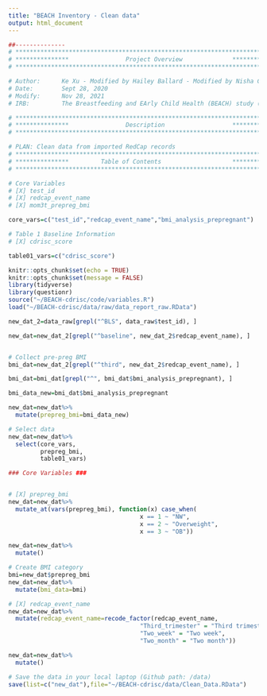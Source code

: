 ```yaml
---
title: "BEACH Inventory - Clean data"
output: html_document
---
```


```r
##-------------- 
# **************************************************************************** #
# ***************                Project Overview              *************** #
# **************************************************************************** #

# Author:      Ke Xu - Modified by Hailey Ballard - Modified by Nisha Chachad
# Date:        Sept 28, 2020 
# Modify:      Nov 28, 2021
# IRB:         The Breastfeeding and EArly Child Health (BEACH) study (IRB201601034)

# **************************************************************************** #
# ***************                Description                   *************** #
# **************************************************************************** #

# PLAN: Clean data from imported RedCap records
# **************************************************************************** #
# ***************         Table of Contents                    *************** #
# **************************************************************************** #

# Core Variables
# [X] test_id
# [X] redcap_event_name
# [X] mom3t_prepreg_bmi

core_vars=c("test_id","redcap_event_name","bmi_analysis_prepregnant")

# Table 1 Baseline Information
# [X] cdrisc_score

table01_vars=c("cdrisc_score")

```

```r
knitr::opts_chunk$set(echo = TRUE)
knitr::opts_chunk$set(message = FALSE)
library(tidyverse)
library(questionr)
source("~/BEACH-cdrisc/code/variables.R")
load("~/BEACH-cdrisc/data/raw/data_report_raw.RData")
```

```r

new_dat_2=data_raw[grepl("^BLS", data_raw$test_id), ]

new_dat=new_dat_2[grepl("^baseline", new_dat_2$redcap_event_name), ]


# Collect pre-preg BMI
bmi_dat=new_dat_2[grepl("^third", new_dat_2$redcap_event_name), ]

bmi_dat=bmi_dat[grepl("^", bmi_dat$bmi_analysis_prepregnant), ]

bmi_data_new=bmi_dat$bmi_analysis_prepregnant

new_dat=new_dat%>%
  mutate(prepreg_bmi=bmi_data_new)

# Select data 
new_dat=new_dat%>%
  select(core_vars,
         prepreg_bmi,
         table01_vars)

### Core Variables ###


# [X] prepreg_bmi
new_dat=new_dat%>%
  mutate_at(vars(prepreg_bmi), function(x) case_when(
                                     x == 1 ~ "NW",
                                     x == 2 ~ "Overweight",
                                     x == 3 ~ "OB"))

new_dat=new_dat%>%
  mutate()

# Create BMI category
bmi=new_dat$prepreg_bmi
new_dat=new_dat%>%
  mutate(bmi_data=bmi)

# [X] redcap_event_name
new_dat=new_dat%>%
  mutate(redcap_event_name=recode_factor(redcap_event_name,
                                     "Third_trimester" = "Third trimester",
                                     "Two_week" = "Two week",
                                     "Two_month" = "Two month"))

new_dat=new_dat%>%
  mutate()

```

```r

# Save the data in your local laptop (Github path: /data)
save(list=c("new_dat"),file="~/BEACH-cdrisc/data/Clean_Data.RData")
```

